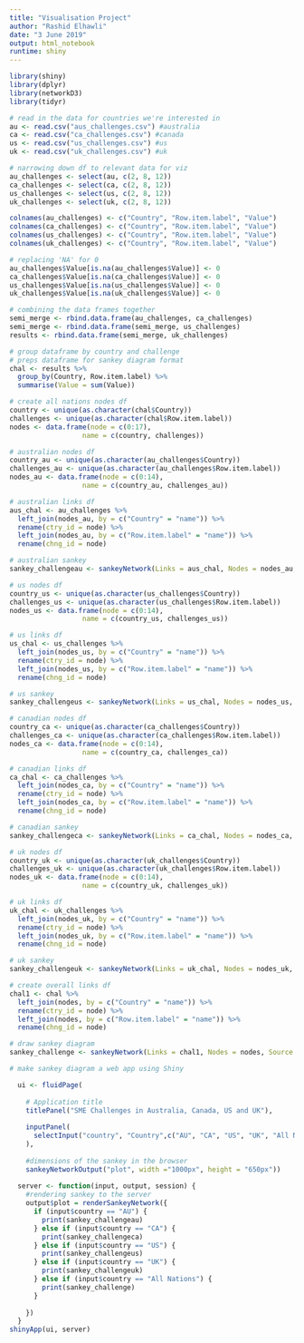 ---
title: "Visualisation Project"
author: "Rashid Elhawli"
date: "3 June 2019"
output: html_notebook
runtime: shiny
---

```{r message=FALSE}
library(shiny)
library(dplyr)
library(networkD3)
library(tidyr)
```

```{r}
# read in the data for countries we're interested in
au <- read.csv("aus_challenges.csv") #australia
ca <- read.csv("ca_challenges.csv") #canada
us <- read.csv("us_challenges.csv") #us
uk <- read.csv("uk_challenges.csv") #uk
```

```{r}
# narrowing down df to relevant data for viz
au_challenges <- select(au, c(2, 8, 12))
ca_challenges <- select(ca, c(2, 8, 12))
us_challenges <- select(us, c(2, 8, 12))
uk_challenges <- select(uk, c(2, 8, 12))
```

```{r}
colnames(au_challenges) <- c("Country", "Row.item.label", "Value")
colnames(ca_challenges) <- c("Country", "Row.item.label", "Value")
colnames(us_challenges) <- c("Country", "Row.item.label", "Value")
colnames(uk_challenges) <- c("Country", "Row.item.label", "Value")
```

```{r}
# replacing 'NA' for 0
au_challenges$Value[is.na(au_challenges$Value)] <- 0
ca_challenges$Value[is.na(ca_challenges$Value)] <- 0
us_challenges$Value[is.na(us_challenges$Value)] <- 0
uk_challenges$Value[is.na(uk_challenges$Value)] <- 0
```

```{r}
# combining the data frames together
semi_merge <- rbind.data.frame(au_challenges, ca_challenges)
semi_merge <- rbind.data.frame(semi_merge, us_challenges)
results <- rbind.data.frame(semi_merge, uk_challenges)
```

```{r}
# group dataframe by country and challenge
# preps dataframe for sankey diagram format
chal <- results %>%
  group_by(Country, Row.item.label) %>%
  summarise(Value = sum(Value))
```

```{r}
# create all nations nodes df
country <- unique(as.character(chal$Country))
challenges <- unique(as.character(chal$Row.item.label))
nodes <- data.frame(node = c(0:17),
                  name = c(country, challenges))
```

```{r}
# australian nodes df
country_au <- unique(as.character(au_challenges$Country))
challenges_au <- unique(as.character(au_challenges$Row.item.label))
nodes_au <- data.frame(node = c(0:14),
                  name = c(country_au, challenges_au))
```

```{r message=FALSE}
# australian links df
aus_chal <- au_challenges %>%
  left_join(nodes_au, by = c("Country" = "name")) %>%
  rename(ctry_id = node) %>%
  left_join(nodes_au, by = c("Row.item.label" = "name")) %>%
  rename(chng_id = node)
```

```{r}
# australian sankey
sankey_challengeau <- sankeyNetwork(Links = aus_chal, Nodes = nodes_au, Source = "ctry_id", Target = "chng_id", Value = "Value", NodeID = "name", fontSize = 14, nodeWidth = 30)
```

```{r}
# us nodes df
country_us <- unique(as.character(us_challenges$Country))
challenges_us <- unique(as.character(us_challenges$Row.item.label))
nodes_us <- data.frame(node = c(0:14),
                  name = c(country_us, challenges_us))
```

```{r message=FALSE}
# us links df
us_chal <- us_challenges %>%
  left_join(nodes_us, by = c("Country" = "name")) %>%
  rename(ctry_id = node) %>%
  left_join(nodes_us, by = c("Row.item.label" = "name")) %>%
  rename(chng_id = node)
```

```{r}
# us sankey
sankey_challengeus <- sankeyNetwork(Links = us_chal, Nodes = nodes_us, Source = "ctry_id", Target = "chng_id", Value = "Value", NodeID = "name", fontSize = 14, nodeWidth = 30)
```

```{r}
# canadian nodes df
country_ca <- unique(as.character(ca_challenges$Country))
challenges_ca <- unique(as.character(ca_challenges$Row.item.label))
nodes_ca <- data.frame(node = c(0:14),
                  name = c(country_ca, challenges_ca))
```

```{r message=FALSE}
# canadian links df
ca_chal <- ca_challenges %>%
  left_join(nodes_ca, by = c("Country" = "name")) %>%
  rename(ctry_id = node) %>%
  left_join(nodes_ca, by = c("Row.item.label" = "name")) %>%
  rename(chng_id = node)
```

```{r}
# canadian sankey
sankey_challengeca <- sankeyNetwork(Links = ca_chal, Nodes = nodes_ca, Source = "ctry_id", Target = "chng_id", Value = "Value", NodeID = "name", fontSize = 14, nodeWidth = 30)
```

```{r}
# uk nodes df
country_uk <- unique(as.character(uk_challenges$Country))
challenges_uk <- unique(as.character(uk_challenges$Row.item.label))
nodes_uk <- data.frame(node = c(0:14),
                  name = c(country_uk, challenges_uk))
```

```{r message=FALSE}
# uk links df
uk_chal <- uk_challenges %>%
  left_join(nodes_uk, by = c("Country" = "name")) %>%
  rename(ctry_id = node) %>%
  left_join(nodes_uk, by = c("Row.item.label" = "name")) %>%
  rename(chng_id = node)
```

```{r}
# uk sankey
sankey_challengeuk <- sankeyNetwork(Links = uk_chal, Nodes = nodes_uk, Source = "ctry_id", Target = "chng_id", Value = "Value", NodeID = "name", fontSize = 14, nodeWidth = 30)
```

```{r message=FALSE}
# create overall links df
chal1 <- chal %>%
  left_join(nodes, by = c("Country" = "name")) %>%
  rename(ctry_id = node) %>%
  left_join(nodes, by = c("Row.item.label" = "name")) %>%
  rename(chng_id = node)
```

```{r}
# draw sankey diagram
sankey_challenge <- sankeyNetwork(Links = chal1, Nodes = nodes, Source = "ctry_id", Target = "chng_id", Value = "Value", NodeID = "name", fontSize = 14, nodeWidth = 30)
```

```{r, echo=FALSE}
# make sankey diagram a web app using Shiny

  ui <- fluidPage(
    
    # Application title
    titlePanel("SME Challenges in Australia, Canada, US and UK"),
    
    inputPanel(
      selectInput("country", "Country",c("AU", "CA", "US", "UK", "All Nations"))
    ),
    
    #dimensions of the sankey in the browser
    sankeyNetworkOutput("plot", width ="1000px", height = "650px"))
  
  server <- function(input, output, session) {
    #rendering sankey to the server
    output$plot = renderSankeyNetwork({
      if (input$country == "AU") {
        print(sankey_challengeau)
      } else if (input$country == "CA") {
        print(sankey_challengeca)
      } else if (input$country == "US") {
        print(sankey_challengeus)
      } else if (input$country == "UK") {
        print(sankey_challengeuk)
      } else if (input$country == "All Nations") {
        print(sankey_challenge)
      }
        
    })
  }
shinyApp(ui, server)
```

